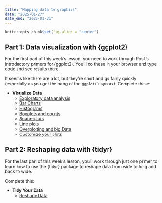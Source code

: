 ```yaml
---
title: "Mapping data to graphics"
date: "2025-01-27"
date_end: "2025-01-31"
---
```


```r
knitr::opts_chunk$set(fig.align = "center")
```

## Part 1: Data visualization with {ggplot2}

For the first part of this week's lesson, you need to work through Posit's introductory primers for {ggplot2}. You'll do these in your browser and type code and see results there.

It seems like there are a lot, but they're short and go fairly quickly (especially as you get the hang of the `ggplot()` syntax). Complete these:

- **Visualize Data**
  - [Exploratory data analysis](https://r-primers.andrewheiss.com/visualize-data/01-eda/)
  - [Bar Charts](https://r-primers.andrewheiss.com/visualize-data/02-bar-charts/)
  - [Histograms](https://r-primers.andrewheiss.com/visualize-data/03-histograms/)
  - [Boxplots and counts](https://r-primers.andrewheiss.com/visualize-data/04-boxplots/)
  - [Scatterplots](https://r-primers.andrewheiss.com/visualize-data/05-scatterplots/)
  - [Line plots](https://r-primers.andrewheiss.com/visualize-data/06-line-graphs/)
  - [Overplotting and big Data](https://r-primers.andrewheiss.com/visualize-data/07-overplotting/)
  - [Customize your plots](https://r-primers.andrewheiss.com/visualize-data/08-customize/)


## Part 2: Reshaping data with {tidyr}

For the last part of this week's lesson, you'll work through just one primer to learn how to use the {tidyr} package to reshape data from wide to long and back to wide.

Complete this:

- **Tidy Your Data**
  - [Reshape Data](https://r-primers.andrewheiss.com/tidy-data/01-reshape-data/)
